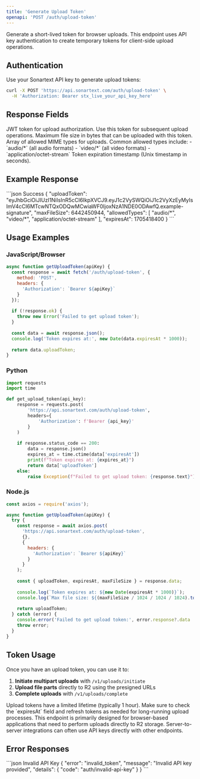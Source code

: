 ```yaml
---
title: 'Generate Upload Token'
openapi: 'POST /auth/upload-token'
---
```


Generate a short-lived token for browser uploads. This endpoint uses API key authentication to create temporary tokens for client-side upload operations.

## Authentication

Use your Sonartext API key to generate upload tokens:

```bash
curl -X POST 'https://api.sonartext.com/auth/upload-token' \
  -H 'Authorization: Bearer stx_live_your_api_key_here'
```

## Response Fields

<ResponseField name="uploadToken" type="string" required>
  JWT token for upload authorization. Use this token for subsequent upload operations.
</ResponseField>

<ResponseField name="maxFileSize" type="integer" required>
  Maximum file size in bytes that can be uploaded with this token.
</ResponseField>

<ResponseField name="allowedTypes" type="array" required>
  Array of allowed MIME types for uploads.
  <Expandable title="Allowed Types">
    Common allowed types include:
    - `audio/*` (all audio formats)
    - `video/*` (all video formats)
    - `application/octet-stream`
  </Expandable>
</ResponseField>

<ResponseField name="expiresAt" type="integer" required>
  Token expiration timestamp (Unix timestamp in seconds).
</ResponseField>

## Example Response

<ResponseExample>
```json Success
{
  "uploadToken": "eyJhbGciOiJIUzI1NiIsInR5cCI6IkpXVCJ9.eyJ1c2VySWQiOiJ1c2VyXzEyMyIsImV4cCI6MTcwNTQxODQwMCwiaWF0IjoxNzA1NDE0ODAwfQ.example-signature",
  "maxFileSize": 6442450944,
  "allowedTypes": [
    "audio/*",
    "video/*",
    "application/octet-stream"
  ],
  "expiresAt": 1705418400
}
```
</ResponseExample>

## Usage Examples

### JavaScript/Browser

```javascript
async function getUploadToken(apiKey) {
  const response = await fetch('/auth/upload-token', {
    method: 'POST',
    headers: {
      'Authorization': `Bearer ${apiKey}`
    }
  });
  
  if (!response.ok) {
    throw new Error('Failed to get upload token');
  }
  
  const data = await response.json();
  console.log('Token expires at:', new Date(data.expiresAt * 1000));
  
  return data.uploadToken;
}
```

### Python

```python
import requests
import time

def get_upload_token(api_key):
    response = requests.post(
        'https://api.sonartext.com/auth/upload-token',
        headers={
            'Authorization': f'Bearer {api_key}'
        }
    )
    
    if response.status_code == 200:
        data = response.json()
        expires_at = time.ctime(data['expiresAt'])
        print(f"Token expires at: {expires_at}")
        return data['uploadToken']
    else:
        raise Exception(f"Failed to get upload token: {response.text}")
```

### Node.js

```javascript
const axios = require('axios');

async function getUploadToken(apiKey) {
  try {
    const response = await axios.post(
      'https://api.sonartext.com/auth/upload-token',
      {},
      {
        headers: {
          'Authorization': `Bearer ${apiKey}`
        }
      }
    );
    
    const { uploadToken, expiresAt, maxFileSize } = response.data;
    
    console.log(`Token expires at: ${new Date(expiresAt * 1000)}`);
    console.log(`Max file size: ${(maxFileSize / 1024 / 1024 / 1024).toFixed(2)} GB`);
    
    return uploadToken;
  } catch (error) {
    console.error('Failed to get upload token:', error.response?.data || error.message);
    throw error;
  }
}
```

## Token Usage

Once you have an upload token, you can use it to:

1. **Initiate multipart uploads** with `/v1/uploads/initiate`
2. **Upload file parts** directly to R2 using the presigned URLs
3. **Complete uploads** with `/v1/uploads/complete`

<Warning>
Upload tokens have a limited lifetime (typically 1 hour). Make sure to check the `expiresAt` field and refresh tokens as needed for long-running upload processes.
</Warning>

<Note>
This endpoint is primarily designed for browser-based applications that need to perform uploads directly to R2 storage. Server-to-server integrations can often use API keys directly with other endpoints.
</Note>

## Error Responses

<ResponseExample>
```json Invalid API Key
{
  "error": "invalid_token",
  "message": "Invalid API key provided",
  "details": {
    "code": "auth/invalid-api-key"
  }
}
```
</ResponseExample>
